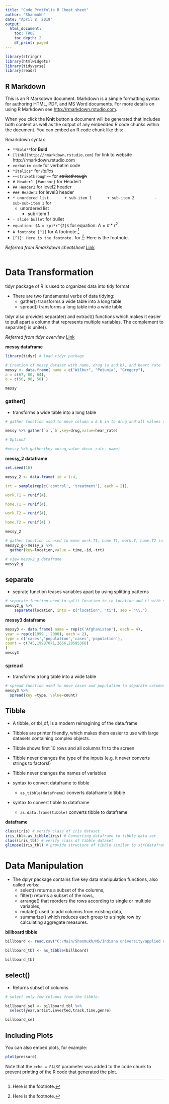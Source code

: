 ```yaml
---
title: "Code Protfolio R Cheat sheet"
author: "Shanmukh"
date: "April 8, 2019"
output:
  html_document:
    toc: TRUE
    toc_depth: 2
    df_print: paged
---
```


```r
library(stringr)
library(htmlwidgets)
library(tidyverse)
library(readr)
```

## R Markdown

This is an R Markdown document. Markdown is a simple formatting syntax for authoring HTML, PDF, and MS Word documents. For more details on using R Markdown see <http://rmarkdown.rstudio.com>.

When you click the **Knit** button a document will be generated that includes both content as well as the output of any embedded R code chunks within the document. You can embed an R code chunk like this:


Rmarkdown syntax

* `**Bold**`for **Bold**
* `[link](http://rmarkdown.rstudio.com)` for link to website http://rmarkdown.rstudio.com
* `verbatim code` for verbatim code
* `*italics*` for *italics*
* `~~strikethrough~~` for ~~strikethrough~~ 
* `# Header1 {#anchor}` for Header1
* `## Header2` for level2 header
* `### Header3` for level3 header
* `* unordered list
      + sub-item 1
      + sub-item 2
        - sub-sub-item 1` for
  + unordered list
    - sub-item 1
* `- slide bullet` for bullet
* `equation: $A = \pi*r^{2}$` for equation: $A = \pi*r^{2}$ 
* `A footnote [^1]` for A footnote [^1] 
* `[^1]: Here is the footnote.` for [^1]: Here is the footnote.

[^1]: Here is the footnote.

*Referred from Rmarkdown cheatsheet*
[Link](https://www.rstudio.com/wp-content/uploads/2016/03/rmarkdown-cheatsheet-2.0.pdf)


```r

```

# Data Transformation

tidyr package of R is used to organizes data into tidy format

* There are two fundamental verbs of data tidying:
    - gather() transforms a wide table into a long table
    - spread() transforms a long table into a wide table

tidyr also provides separate() and extract() functions which makes it easier to pull apart a column that represents multiple variables. The complement to separate() is unite().

*Referred from tidyr overview*
[Link](https://tidyr.tidyverse.org/)

**messy dataframe**
```r
library(tidyr) # load tidyr package

# Creation of messy_dataset with name, drug (a and b), and heart rate
messy <- data.frame( name = c("Wilbur", "Petunia", "Gregory"), 
a = c(67, 80, 64), 
b = c(56, 90, 50) )

messy

```

### gather()
- transforms a wide table into a long table

```r
# gather function used to move column a & b in to drug and all values to column heart rate

messy %>% gather(`a`,`b`,key=drug,value=hear_rate)

# Option2

#messy %>% gather(key =drug,value =hear_rate,-name)

```
**messy_2 dataframe**
```r
set.seed(10) 

messy_2 <- data.frame( id = 1:4, 

trt = sample(rep(c('control', 'treatment'), each = 2)), 

work.T1 = runif(4), 

home.T1 = runif(4), 

work.T2 = runif(4), 

home.T2 = runif(4) )

messy_2
```

```r
# gather function is used to move work.T1, home.T1, work.T, home.T2 in to a column location and all values to time
messy2_g<-messy_2 %>%
  gather(key=location,value = time,-id,-trt)

# view messy2_g dataframe
messy2_g
```
## separate

- seprate function teases variables apart by using splitting patterns

```r
# separate function used to split location in to location and ti with separater .
messy2_g %>% 
    separate(location, into = c("location", "ti"), sep = "\\.")
```
**messy3 dataframe**
```r

messy3 <- data.frame( name = rep(c('Afghanistan'), each = 4), 
year = rep(c(1999 , 2000), each = 2), 
type = c('cases','population','cases','population'),
count = c(745,19987071,2666,20595360)
)
messy3
```

### spread
- transforms a long table into a wide table
```r
# spread function used to move cases and population to separate columns and count column will be values for the cases and population column
messy3 %>%
  spread(key =type, value=count)

```
  
## Tibble

- A tibble, or tbl_df, is a modern reimagining of the data.frame

- Tibbles are printer friendly, which makes them easier to use with large datasets containing complex objects.

- Tibble shows first 10 rows and all columns fit to the screen

- Tibble never changes the type of the inputs (e.g. it never converts strings to factors!)

- Tibble never changes the names of variables

* syntax to convert dataframe to tibble

  - `as_tibble(dataframe)` converts dataframe to tibble

* syntax to convert tibble to dataframe
  - `as.data.frame(tibble)` converts tibble to dataframe

**dataframe**
```r
class(iris) # verify class of iris dataset
iris_tbl<-as_tibble(iris) # Converting dataframe to tibble data set
class(iris_tbl) # verify class of tibble dataset
glimpse(iris_tbl) # provide structure of tibble similar to str(dataframe)
```
# Data Manipulation

* The dplyr package contains five key data manipulation functions, also called verbs:
    - select() returns a subset of the columns,
    - filter() returns a subset of the rows,
    - arrange() that reorders the rows according to single or multiple variables,
    - mutate()  used to add columns from existing data,
    - summarize() which reduces each group to a single row by calculating aggregate measures.

**billboard tibble**
```r
billboard <- read.csv("C:/Main/Shanmukh/MS/Indiana university/applied data science/data/v59i10-data/billboard.csv", header=TRUE)

billboard_tbl <- as_tibble(billboard)

billboard_tbl

```

## select()

- Returns subset of columns

```r
# select only few columns from the tibble.

billboard_sel <- billboard_tbl %>%
  select(year,artist.inverted,track,time,genre)

billboard_sel

```


## Including Plots

You can also embed plots, for example:

```r
plot(pressure)
```

Note that the `echo = FALSE` parameter was added to the code chunk to prevent printing of the R code that generated the plot.
